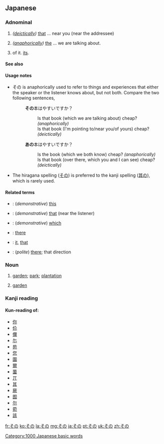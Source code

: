 ==Japanese==

===Adnominal===
{{ja-pos|adnominal}}

# {{ja-def|其の}} ''([[deictically]])'' [[that]] ... near you (near the addressee)
#: {{ja-usex|私が読みたい本は、'''その'''本です。|わたし が よみたい ほん は、 '''その''' ほん です。|What I want to read is '''that''' book.}}
# {{ja-def|其の}} ''([[anaphorically]])'' [[the]] ... we are talking about.
# {{ja-def|其の}} of it. [[its]].

====See also====
{{Japanese demonstratives}}

====Usage notes====
* その is anaphorically used to refer to things and experiences that either the speaker or the listener knows about, but not both. Compare the two following sentences,
*: '''その'''本はやすいですか？
*:: Is that book (which we are talking about) cheap? ''(anaphorically)''
*:: Is that book (I'm pointing to/near you/of yours) cheap? ''(deictically)''
*: '''あの'''本はやすいですか？
*:: Is the book (which we both know) cheap? ''(anaphorically)''
*:: Is that book (over there, which you and I can see) cheap? ''(deictically)''
* The hiragana spelling ([[その]]) is preferred to the kanji spelling ([[其の]]), which is rarely used.

====Related terms====
* {{ja-r|この}}: (''demonstrative'') [[this]]
* {{ja-r|あの}}: (''demonstrative'') [[that]] (near the listener)
* {{ja-r|どの}}: (''demonstrative'') [[which]]
* {{ja-r|そこ}}: [[there]]
* {{ja-r|それ}}: [[it]], [[that]]
* {{ja-r|そちら}}: (''polite'') [[there]]; that direction

===Noun===
{{ja-noun}}

# {{ja-def|園}} [[garden]]; [[park]]; [[plantation]]
# {{ja-def|苑}} [[garden]]

===Kanji reading===
{{ja-kanji reading|rom=sono}}

====Kun-reading of:====
* [[你]]
* [[伱]]
* [[儞]]
* [[尓]]
* [[苑]]
* [[您]]
* [[園]]
* [[爾]]
* [[薗]]
* [[丌]]
* [[其]]
* [[厥]]
* [[囿]]
* [[尔]]
* [[菀]]
* [[該]]

[[Category:1000 Japanese basic words]]

[[fr:その]]
[[ko:その]]
[[la:その]]
[[mg:その]]
[[ja:その]]
[[pt:その]]
[[uk:その]]
[[zh:その]]